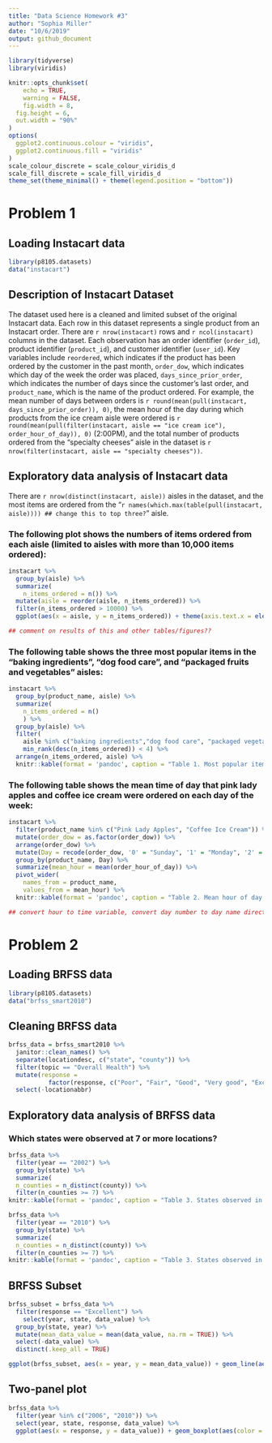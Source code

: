 ```yaml
---
title: "Data Science Homework #3"
author: "Sophia Miller"
date: "10/6/2019"
output: github_document
---
```


```r
library(tidyverse)
library(viridis)

knitr::opts_chunk$set(
	echo = TRUE,
	warning = FALSE,
	fig.width = 8, 
  fig.height = 6,
  out.width = "90%"
)
options(
  ggplot2.continuous.colour = "viridis",
  ggplot2.continuous.fill = "viridis"
)
scale_colour_discrete = scale_colour_viridis_d
scale_fill_discrete = scale_fill_viridis_d
theme_set(theme_minimal() + theme(legend.position = "bottom"))
```

# Problem 1
## Loading Instacart data

```r
library(p8105.datasets)
data("instacart")
```

## Description of Instacart Dataset

The dataset used here is a cleaned and limited subset of the original Instacart data. Each row in this dataset represents a single product from an Instacart order. There are `r nrow(instacart)` rows and `r ncol(instacart)` columns in the dataset. Each observation has an order identifier (`order_id`), product identifier (`product_id`), and customer identifier (`user_id`). Key variables include `reordered`, which indicates  if the product has been ordered by the customer in the past month, `order_dow`, which indicates which day of the week the order was placed, `days_since_prior_order`, which indicates the number of days since the customer's last order, and `product_name`, which is the name of the product ordered. For example, the mean number of days between orders is `r round(mean(pull(instacart, days_since_prior_order)), 0)`, the mean hour of the day during which products from the ice cream aisle were ordered is `r round(mean(pull(filter(instacart, aisle == "ice cream ice"), order_hour_of_day)), 0)` (2:00PM), and the total number of products ordered from the "specialty cheeses" aisle in the dataset is `r nrow(filter(instacart, aisle == "specialty cheeses"))`.

## Exploratory data analysis of Instacart data

There are `r nrow(distinct(instacart, aisle))` aisles in the dataset, and the most items are ordered from the "`r names(which.max(table(pull(instacart, aisle)))) ## change this to top three?`" aisle.

### The following plot shows the numbers of items ordered from each aisle (limited to aisles with more than 10,000 items ordered):

```r
instacart %>% 
  group_by(aisle) %>% 
  summarize(
    n_items_ordered = n()) %>% 
  mutate(aisle = reorder(aisle, n_items_ordered)) %>% 
  filter(n_items_ordered > 10000) %>% 
  ggplot(aes(x = aisle, y = n_items_ordered)) + theme(axis.text.x = element_text(angle = 45, hjust = 1)) + geom_col() + ggtitle("Figure 1. Number of items ordered per aisle") + theme(plot.title = element_text(hjust = 0.5))

## comment on results of this and other tables/figures??
```


### The following table shows the three most popular items in the "baking ingredients", "dog food care", and "packaged fruits and vegetables" aisles:

```r
instacart %>% 
  group_by(product_name, aisle) %>%
  summarize(
    n_items_ordered = n()
    ) %>% 
  group_by(aisle) %>% 
  filter(
    aisle %in% c("baking ingredients","dog food care", "packaged vegetables fruits"),
    min_rank(desc(n_items_ordered)) < 4) %>% 
  arrange(n_items_ordered, aisle) %>% 
  knitr::kable(format = 'pandoc', caption = "Table 1. Most popular items by aisle")
```


### The following table shows the mean time of day that pink lady apples and coffee ice cream were ordered on each day of the week:

```r
instacart %>% 
  filter(product_name %in% c("Pink Lady Apples", "Coffee Ice Cream")) %>% 
  mutate(order_dow = as.factor(order_dow)) %>% 
  arrange(order_dow) %>% 
  mutate(Day = recode(order_dow, '0' = "Sunday", '1' = "Monday", '2' = "Tuesday", '3' = "Wednesday", '4' = "Thursday", '5' = "Friday", '6' = "Saturday")) %>% 
  group_by(product_name, Day) %>% 
  summarize(mean_hour = mean(order_hour_of_day)) %>% 
  pivot_wider(
    names_from = product_name,
    values_from = mean_hour) %>% 
  knitr::kable(format = 'pandoc', caption = "Table 2. Mean hour of day of item order, by day of week", digits = 0)

## convert hour to time variable, convert day number to day name directly
```

# Problem 2
## Loading BRFSS data

```r
library(p8105.datasets)
data("brfss_smart2010") 
```

## Cleaning BRFSS data

```r
brfss_data = brfss_smart2010 %>% 
  janitor::clean_names() %>% 
  separate(locationdesc, c("state", "county")) %>% 
  filter(topic == "Overall Health") %>% 
  mutate(response = 
           factor(response, c("Poor", "Fair", "Good", "Very good", "Excellent"))) %>% 
  select(-locationabbr)
```

## Exploratory data analysis of BRFSS data
### Which states were observed at 7 or more locations?
```r
brfss_data %>% 
  filter(year == "2002") %>% 
  group_by(state) %>% 
  summarize(
  n_counties = n_distinct(county)) %>% 
  filter(n_counties >= 7) %>% 
knitr::kable(format = 'pandoc', caption = "Table 3. States observed in 7 or more counties")
```

```r
brfss_data %>% 
  filter(year == "2010") %>% 
  group_by(state) %>% 
  summarize(
  n_counties = n_distinct(county)) %>% 
  filter(n_counties >= 7) %>% 
knitr::kable(format = 'pandoc', caption = "Table 3. States observed in 7 or more counties")
```

## BRFSS Subset

```r
brfss_subset = brfss_data %>% 
  filter(response == "Excellent") %>% 
    select(year, state, data_value) %>%
  group_by(state, year) %>%
  mutate(mean_data_value = mean(data_value, na.rm = TRUE)) %>% 
  select(-data_value) %>% 
  distinct(.keep_all = TRUE)

ggplot(brfss_subset, aes(x = year, y = mean_data_value)) + geom_line(aes(group = state, color = state))
```

## Two-panel plot

```r
brfss_data %>% 
  filter(year %in% c("2006", "2010")) %>%
  select(year, state, response, data_value) %>%
  ggplot(aes(x = response, y = data_value)) + geom_boxplot(aes(color = response)) + facet_grid(~year)
```






